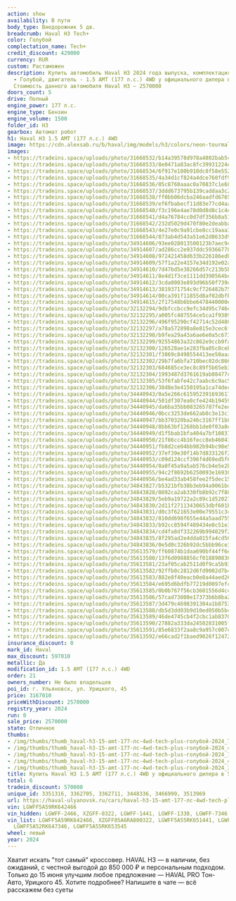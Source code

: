 ```yaml
---
action: show
availability: В пути
body_type: Внедорожник 5 дв.
breadcrumb: Haval H3 Tech+
color: Голубой
complectation_name: Tech+
credit_discount: 429000
currency: RUR
custom: Растаможен
description: Купить автомобиль Haval H3 2024 года выпуска, комплектация Tech+, цвет
  - Голубой, двигатель - 1.5 AMT (177 л.с.) 4WD у официального дилера в г. Ульяновск.
  Стоимость данного автомобиля Haval H3 – 2570000
doors_count: 5
drive: Полный
engine_power: 177 л.с.
engine_type: Бензин
engine_volume: 1500
folder_id: H3
gearbox: Автомат робот
h1: Haval H3 1.5 AMT (177 л.с.) 4WD
image: https://cdn.alexsab.ru/b/haval/img/models/h3/colors/neon-tourmaline.webp
images:
- https://tradeins.space/uploads/photo/31668532/b14a39578d978a4802bab5415fe7ab4c.jpg
- https://tradeins.space/uploads/photo/31668533/8e0471a83ac8fc39931224ef52345bc6.jpg
- https://tradeins.space/uploads/photo/31668534/6f917e180b910dc8f58e55272d4732a7.jpg
- https://tradeins.space/uploads/photo/31668535/4a34d1cf824a4dce760fdf9be82419d6.jpg
- https://tradeins.space/uploads/photo/31668536/05c8760aaac0a70837c1e68d74533f12.jpg
- https://tradeins.space/uploads/photo/31668537/3ddd673795b139caddaa3c2d5f7af853.jpg
- https://tradeins.space/uploads/photo/31668538/ff0bb06dcba246aadfd6765fa2d20381.jpg
- https://tradeins.space/uploads/photo/31668539/ef6fbabecf11d83e77cd4aa6739e85ea.jpg
- https://tradeins.space/uploads/photo/31668540/f3c196e4ae78d0d8d8c1c4ea79ec403f.jpg
- https://tradeins.space/uploads/photo/31668541/d4a76784cc0d7df356b8a51c8f52a7c7.jpg
- https://tradeins.space/uploads/photo/31668542/232d5029d470f80e2deabba59eb44b79.jpg
- https://tradeins.space/uploads/photo/31668543/4e27e0c9a91cbe8cc19aaa3d5efce0d6.jpg
- https://tradeins.space/uploads/photo/31668544/873ab4d543a51e62d8633d9a24649671.jpg
- https://tradeins.space/uploads/photo/34914606/93ee028013500123b7aec9c4a7f65900.jpg
- https://tradeins.space/uploads/photo/34914607/ad286cc2e937ddc59366778b48042df6.jpg
- https://tradeins.space/uploads/photo/34914608/972421458d633b226186edb04e437ff0.jpg
- https://tradeins.space/uploads/photo/34914609/57f1a22e4157e34d192e02aac29f86b8.jpg
- https://tradeins.space/uploads/photo/34914610/7d47bd5e38266d57c213b5b3b37ddd3e.jpg
- https://tradeins.space/uploads/photo/34914611/8e4d1f3ce1111dd390564be7925bf5ad.jpg
- https://tradeins.space/uploads/photo/34914612/3cda0003e893d96b50f739dd4c27bb49.jpg
- https://tradeins.space/uploads/photo/34914613/3819371754c9cf726482b75e63827775.jpg
- https://tradeins.space/uploads/photo/34914614/00ca391f11855d8af02dbfbcd94274a8.jpg
- https://tradeins.space/uploads/photo/34914615/2f17548b6bbe6478440000e5c25af9e3.jpg
- https://tradeins.space/uploads/photo/32132294/9dbfccbcc9efc34d95c746eccdb4b6ee.jpg
- https://tradeins.space/uploads/photo/32132295/a005fc487554ce5ca1f93892a719ebf6.jpg
- https://tradeins.space/uploads/photo/32132296/496f95290cf42714c52d480d97aa50fc.jpg
- https://tradeins.space/uploads/photo/32132297/a78a572898a8e815e3cec6ff90609fa5.jpg
- https://tradeins.space/uploads/photo/32132298/b9fea29a43a6ae6e0a5c6739b61f19f2.jpg
- https://tradeins.space/uploads/photo/32132299/92554863a32c862e9ccb9fa925330204.jpg
- https://tradeins.space/uploads/photo/32132300/126528ae1e283fba05c8cebd2bdc2463.jpg
- https://tradeins.space/uploads/photo/32132301/f3869c8498554413ee50aaa6a78f7b02.jpg
- https://tradeins.space/uploads/photo/32132302/29b7fa6bfa710bec02dc866b11e54700.jpg
- https://tradeins.space/uploads/photo/32132303/684685ce3ec8c89f5b65eb33b72a442f.jpg
- https://tradeins.space/uploads/photo/32132304/1993487d3761619ab08477ca673ae501.jpg
- https://tradeins.space/uploads/photo/32132305/53f6fabfe42c7aabc6c9ac553091cb43.jpg
- https://tradeins.space/uploads/photo/32132306/38d8e3e4150195a1ca74dec7a1ae55de.jpg
- https://tradeins.space/uploads/photo/34440943/0a5e266c61595239169361776285ce6d.jpg
- https://tradeins.space/uploads/photo/34440944/501df307ea0cfe424b19459538c7a59d.jpg
- https://tradeins.space/uploads/photo/34440945/da6ba35bb083265787fe2ed00bfa5e0b.jpg
- https://tradeins.space/uploads/photo/34440946/0bcc3253de662ab0c3e13c1678ea2aea.jpg
- https://tradeins.space/uploads/photo/34440947/bb370320ba246c3167ff1b8e409e19da.jpg
- https://tradeins.space/uploads/photo/34440948/8bb63bf1268bb1de0f03a8e5c7931af9.jpg
- https://tradeins.space/uploads/photo/34440949/d1f5bab1bfa404a7bf108371981b43cb.jpg
- https://tradeins.space/uploads/photo/34440950/21f86cc4b16fecc8eb46043266e036ff.jpg
- https://tradeins.space/uploads/photo/34440951/fb8d2ce04bb982b94bc98e57837fc995.jpg
- https://tradeins.space/uploads/photo/34440952/37ef39e30f14b7d833126f236efe749c.jpg
- https://tradeins.space/uploads/photo/34440953/c09d124ccf396f4d69ed5f68891cf58c.jpg
- https://tradeins.space/uploads/photo/34440954/0a0f45a9a5ab576cb4e5e2b8283577bb.jpg
- https://tradeins.space/uploads/photo/34440955/94c2f8692b6250093e169303d8a39d70.jpg
- https://tradeins.space/uploads/photo/34440956/be4ad33ab458fee2f5dec150326a17f8.jpg
- https://tradeins.space/uploads/photo/34843827/b5321bfb38b3eb94a9061bde3b9521c0.jpg
- https://tradeins.space/uploads/photo/34843828/0892ca2ab330fb8b92c7f889cc3ee606.jpg
- https://tradeins.space/uploads/photo/34843829/5eb9a19722a2c89c1d5202773012161e.jpg
- https://tradeins.space/uploads/photo/34843830/2d11f27113430653dbf601b3332badcd.jpg
- https://tradeins.space/uploads/photo/34843831/d0c3f621653e00e79551c34c3b816c9a.jpg
- https://tradeins.space/uploads/photo/34843832/810dd698f655e44a5aad75561b3532f6.jpg
- https://tradeins.space/uploads/photo/34843833/b92cc8594f489434e0c51e318f17e731.jpg
- https://tradeins.space/uploads/photo/34843834/cd4fa8df332269b994029f25626abd82.jpg
- https://tradeins.space/uploads/photo/34843835/8f295ad2e4dda015fa4cd50624154929.jpg
- https://tradeins.space/uploads/photo/34843836/0e5d0c326b92dc5bbb96ce3c0dd219f1.jpg
- https://tradeins.space/uploads/photo/35613579/ff60874b1daa690bf44ff6e00565c84e.jpg
- https://tradeins.space/uploads/photo/35613580/13f6d0988856cf018890836d5f531082.jpg
- https://tradeins.space/uploads/photo/35613581/23af05cab2511d0f9ca5b93e980d2ce2.jpg
- https://tradeins.space/uploads/photo/35613582/92ffb0c2812d6fd9002d7b445a2a6cdc.jpg
- https://tradeins.space/uploads/photo/35613583/882e8f40eacb0e8a44aed26e3ba56ee4.jpg
- https://tradeins.space/uploads/photo/35613584/e695d6bdfb77219d0097efc83c928c20.jpg
- https://tradeins.space/uploads/photo/35613585/0b0b767f56cb3601556d4cc4413e3c22.jpg
- https://tradeins.space/uploads/photo/35613586/57cad73808e17373b6b8ba2794d6c242.jpg
- https://tradeins.space/uploads/photo/35613587/3d479c4698391304a1b8753248111730.jpg
- https://tradeins.space/uploads/photo/35613588/db5d3dd03b9d10ed050b5bcf56b5d073.jpg
- https://tradeins.space/uploads/photo/35613589/46de4745cb4f2cbc1ab8370e64e9fab2.jpg
- https://tradeins.space/uploads/photo/35613590/27882a333da24502831005fb1ae10bb6.jpg
- https://tradeins.space/uploads/photo/35613591/85e6833f2aa8c9a957c007ce19544305.jpg
- https://tradeins.space/uploads/photo/35613592/e66cad2f1baed9026f12472ac31ed4cf.jpg
insurance_discount: 0
mark_id: Haval
max_discount: 597010
metallic: Да
modification_id: 1.5 AMT (177 л.с.) 4WD
order: 21
owners_number: Не было владельцев
poi_id: г. Ульяновск, ул. Урицкого, 45
price: 3167010
priceWithDiscount: 2570000
registry_year: 2024
run: 0
sale_price: 2570000
state: Отличное
thumbs:
- /img/thumbs/thumb_haval-h3-15-amt-177-лс-4wd-tech-plus-голубой-2024_7ab4c_0.webp
- /img/thumbs/thumb_haval-h3-15-amt-177-лс-4wd-tech-plus-голубой-2024_45bc6_1.webp
- /img/thumbs/thumb_haval-h3-15-amt-177-лс-4wd-tech-plus-голубой-2024_732a7_2.webp
- /img/thumbs/thumb_haval-h3-15-amt-177-лс-4wd-tech-plus-голубой-2024_419d6_3.webp
- /img/thumbs/thumb_haval-h3-15-amt-177-лс-4wd-tech-plus-голубой-2024_33f12_4.webp
title: Купить Haval H3 1.5 AMT (177 л.с.) 4WD у официального дилера в Ульяновске
total: 6
tradein_discount: 570000
unique_id: 3351316, 3362705, 3362711, 3448336, 3466999, 3513969
url: https://haval-ulyanovsk.ru/cars/haval-h3-15-amt-177-лс-4wd-tech-plus-голубой-2024/
vin: LGWFF5A59RK642466
vin_hidden: LGWFF-2466, XZGFF-0322, LGWFF-1441, LGWFF-1338, LGWFF-7346, LGWFF-3545
vin_list: LGWFF5A59RK642466, XZGFF05A6RA800322, LGWFF5A55RK651441, LGWFF5A51RK651338,
  LGWFF5A52RK647346, LGWFF5A55RK653545
wheel: левый
year: 2024
---
```

<p>
 Хватит искать "тот самый" кроссовер. HAVAL H3 — в наличии, без ожиданий, с честной выгодой до 850 000 ₽ и персональным подходом. Только до 15 июня улучшим любое предложение — HAVAL PRO Тон-Авто, Урицкого 45. Хотите подробнее? Напишите в чате — всё расскажем без суеты
</p>
<p>
</p>
<p>
</p>
